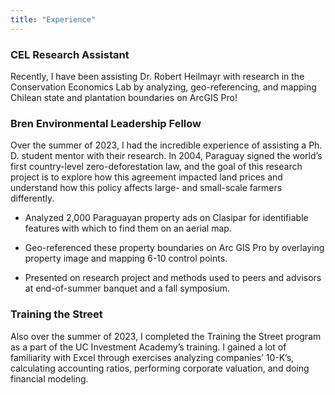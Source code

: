 ```yaml
---
title: "Experience"
---
```


### CEL Research Assistant

Recently, I have been assisting Dr. Robert Heilmayr with research in the Conservation Economics Lab by analyzing, geo-referencing, and mapping Chilean state and plantation boundaries on ArcGIS Pro!

### Bren Environmental Leadership Fellow

Over the summer of 2023, I had the incredible experience of assisting a Ph. D. student mentor with their research. In 2004, Paraguay signed the world's first country-level zero-deforestation law, and the goal of this research project is to explore how this agreement impacted land prices and understand how this policy affects large- and small-scale farmers differently.

-   Analyzed 2,000 Paraguayan property ads on Clasipar for identifiable features with which to find them on an aerial map.

-   Geo-referenced these property boundaries on Arc GIS Pro by overlaying property image and mapping 6-10 control points.

-   Presented on research project and methods used to peers and advisors at end-of-summer banquet and a fall symposium.

### Training the Street

Also over the summer of 2023, I completed the Training the Street program as a part of the UC Investment Academy's training. I gained a lot of familiarity with Excel through exercises analyzing companies' 10-K's, calculating accounting ratios, performing corporate valuation, and doing financial modeling.

